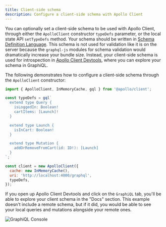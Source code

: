 ```yaml
---
title: Client-side schema
description: Configure a client-side schema with Apollo Client
---
```


You can optionally set a client-side schema to be used with Apollo Client, through either the `ApolloClient` constructor `typeDefs` parameter, or the local state API `setTypeDefs` method. Your schema should be written in [Schema Definition Language](https://www.apollographql.com/docs/graphql-tools/generate-schema#schema-language). This schema is not used for validation like it is on the server because the `graphql-js` modules for schema validation would dramatically increase your bundle size. Instead, your client-side schema is used for introspection in [Apollo Client Devtools](https://github.com/apollographql/apollo-client-devtools), where you can explore your schema in GraphiQL.

The following demonstrates how to configure a client-side schema through the `ApolloClient` constructor:

```js
import { ApolloClient, InMemoryCache, gql } from '@apollo/client';

const typeDefs = gql`
  extend type Query {
    isLoggedIn: Boolean!
    cartItems: [Launch]!
  }

  extend type Launch {
    isInCart: Boolean!
  }

  extend type Mutation {
    addOrRemoveFromCart(id: ID!): [Launch]
  }
`;

const client = new ApolloClient({
  cache: new InMemoryCache(),
  uri: 'http://localhost:4000/graphql',
  typeDefs,
});
```

If you open up Apollo Client Devtools and click on the `GraphiQL` tab, you'll be able to explore your client schema in the "Docs" section. This example doesn't include a remote schema, but if it did, you would be able to see your local queries and mutations alongside your remote ones.

![GraphiQL Console](../assets/client-schema.png)
